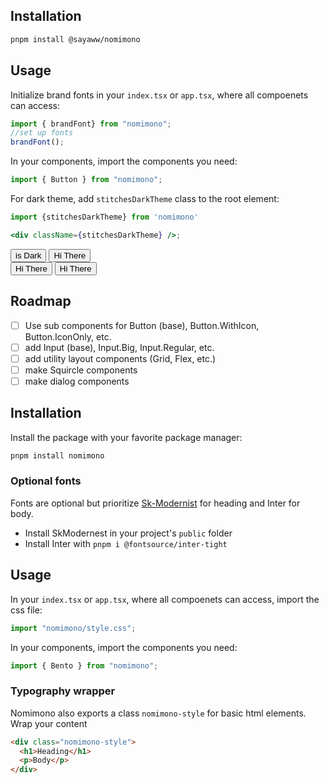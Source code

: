 
<Banner />

## Installation

```zsh
pnpm install @sayaww/nomimono
```

## Usage

Initialize brand fonts in your `index.tsx` or `app.tsx`, where all compoenets can access:

```jsx
import { brandFont} from "nomimono";
//set up fonts
brandFont();
```

In your components, import the components you need:

```jsx
import { Button } from "nomimono";
```

For dark theme, add `stitchesDarkTheme` class to the root element:

```jsx
import {stitchesDarkTheme} from 'nomimono'

<div className={stitchesDarkTheme} />;
```


<div className={stitchesDarkTheme}>
  <Button isDark>is Dark</Button>
  <Button>Hi There</Button>
</div>
<Button isDark>Hi There</Button>
<Button>Hi There</Button>

## Roadmap
- [ ] Use sub components for Button (base), Button.WithIcon, Button.IconOnly, etc.
- [ ] add Input (base), Input.Big, Input.Regular, etc.
- [ ] add utility layout components (Grid, Flex, etc.)
- [ ] make Squircle components
- [ ] make dialog components

## Installation

Install the package with your favorite package manager:

```zsh
pnpm install nomimono
```

### Optional fonts

Fonts are optional but prioritize [Sk-Modernist](https://seankanedesign.gumroad.com/l/sk-modernist) for heading and
Inter for body.

- Install SkModernest in your project's `public` folder
- Install Inter with `pnpm i @fontsource/inter-tight`

## Usage

In your `index.tsx` or `app.tsx`, where all compoenets can access, import the css file:

```jsx
import "nomimono/style.css";
```

In your components, import the components you need:

```jsx
import { Bento } from "nomimono";
```

### Typography wrapper

Nomimono also exports a class `nomimono-style` for basic html elements. Wrap your content

```html
<div class="nomimono-style">
  <h1>Heading</h1>
  <p>Body</p>
</div>
```
